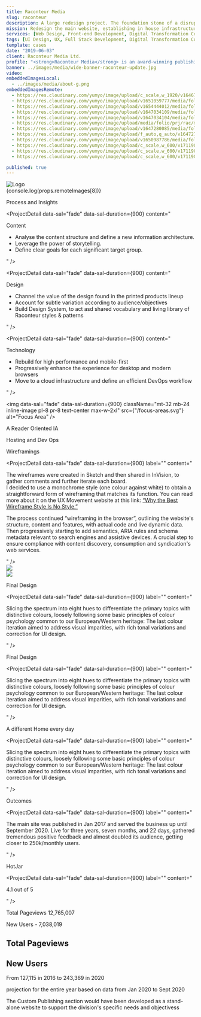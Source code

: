 ```yaml
---
title: Raconteur Media
slug: raconteur
description: A large redesign project. The foundation stone of a disruptive digital transformation process.
mission: Redesign the main website, establishing in house infrastructures and processes, preparing the ground for a wider digital offering.
services: [Web Design, Front-end Development, Digital Transformation Consulting]
tags: [UI Design, UX, Full Stack Development, Digital Transformation Consulting]
template: cases
date: "2019-06-03"
client: Raconteur Media Ltd.
profile: "<strong>Raconteur Media</strong> is an award-winning publishing house and content marketing agency based in London with the freshest ideas and most decisive momentum in the market.<br />From printed reports in The Times and The Sunday Times to digital publishing and demand generation solutions, Raconteur helps B2B brands stand out as thought leaders, differentiate themselves from the competition and deliver results."
banner: ../images/media/wide-banner-raconteur-update.jpg
video:
embeddedImagesLocal:
  - ../images/media/about-g.png
embeddedImagesRemote:
  - https://res.cloudinary.com/yumyo/image/upload/c_scale,w_1920/v1646741663/media/folio/prj/rac/raconteur-mindmap.png
  - https://res.cloudinary.com/yumyo/image/upload/v1651059777/media/folio/prj/rac/screens/all-screens-1920-1140.jpg
  - https://res.cloudinary.com/yumyo/image/upload/v1654444012/media/folio/prj/rac/screens/cp-cover-opt.jpg
  - https://res.cloudinary.com/yumyo/image/upload/v1647034109/media/folio/prj/rac/desktop-wireframes-2560.jpg
  - https://res.cloudinary.com/yumyo/image/upload/v1647034104/media/folio/prj/rac/desktop-qireframes-1920-5-4.png
  - https://res.cloudinary.com/yumyo/image/upload/media/folio/prj/rac/mobile-qireframes-1920.png
  - https://res.cloudinary.com/yumyo/image/upload/v1647280085/media/folio/prj/rac/screens/mobile/mobile-screen-2.jpg
  - https://res.cloudinary.com/yumyo/image/upload/f_auto,q_auto/v1647279421/media/folio/prj/rac/screens/home-1440.png
  - https://res.cloudinary.com/yumyo/image/upload/v1650987786/media/folio/prj/rac/newspaper-2022-1024.png
  - https://res.cloudinary.com/yumyo/image/upload/c_scale,w_600/v1711909006/media/folio/prj/rac/screens/Final%20Screens/article.png
  - https://res.cloudinary.com/yumyo/image/upload/c_scale,w_600/v1711909002/media/folio/prj/rac/screens/Final%20Screens/report.png
  - https://res.cloudinary.com/yumyo/image/upload/c_scale,w_600/v1711908987/media/folio/prj/rac/screens/Final%20Screens/home.png

published: true
---
```



<ParallaxRouteUpdate />

<Parallax speed={-15}>
  <img
    className="inline-image pl-8 pr-8 opacity-50 text-center max-w-4xl"
    src={"/thetimes-symbol-ill.svg"}
    alt="Logo"
  />
</Parallax>

<Parallax speed={15}>
  <div className="pr-4 pl-4 ml-4 text-center">
    <GatsbyImage
      alt="Raconteur Special Reports in thr Times and Sunday Times"
      layout="fixed"
      className="pippo"
      formats={["png"]}
      image={getImage(props.remoteImages[8])}
    />
  </div>
  {console.log(props.remoteImages[8])}
</Parallax>

<Heading 
  data-sal="fade" 
  data-sal-duration={900}
  level={3}
  className="mt-k1v">
  Process and Insights
</Heading>

<ProjectDetail
  data-sal="fade" 
  data-sal-duration={900}
  content="<p>My work started by identifying three main areas or critical aspects of raconteur.net to be placed at the bottom of the redesign: Content, Design, and Technology:</p>"
/>

<ProjectDetail
  data-sal="fade" 
  data-sal-duration={900}
  content="
  <p class='mb-0'>Content</p>
  <ul class='fluid-text-base'><li>Analyse the content structure and define a new information architecture.</li><li>Leverage the power of storytelling.</li><li>Define clear goals for each significant target group.</li></ul>"
/>


<ProjectDetail
  data-sal="fade" 
  data-sal-duration={900}
  content="
  <p class='mb-0'>Design</p>
  <ul class='fluid-text-base'><li>Channel the value of the design found in the printed products lineup</li><li>Account for subtle variation according to audience/objectives</li><li>Build Design System, to act asd shared vocabulary and living library of Raconteur styles &amp; patterns</li></ul>"
/>

<ProjectDetail
  data-sal="fade" 
  data-sal-duration={900}
  content="
  <p class='mb-0'>Technology</p>
  <ul class='fluid-text-base'><li>Rebuild for high performance and mobile-first</li><li>Progressively enhance the experience for desktop and modern browsers</li><li>Move to a cloud infrastructure and define an efficient DevOps workflow</li></ul>"
/>

<img
  data-sal="fade" 
  data-sal-duration={900}
  className="mt-32 mb-24 inline-image pl-8 pr-8 text-center max-w-2xl"
  src={"/focus-areas.svg"}
  alt="Focus Area"
/>

<Heading 
  data-sal="fade" 
  data-sal-duration={900}
  level={3}
  className="mt-k1v">
  A Reader Oriented IA
</Heading>

<ProjectDetail
    data-sal="fade" 
    data-sal-duration={900}
    label=""
    className=""
    content="<p>I used Googles Analytics to identifyss the best performing content, common entrance and exit pages and, recurring patterns in the user navigation flow.<br /><br />Together with the head of marketing, we later compared the evidence gathered with the current data on the website. This process led to deciding to shift the pivot from 'products' to 'content' to develop a structure around our reader's interests.<br /><br />We then merged our findings with an Extensive Competitive analysis to gather valuable insights on content and features and better understand Raconteur's unique selling proposition.</p>"
  />

<div 
  data-sal="fade" 
  data-sal-duration={900} 
  className="w-k8 mx-auto mt-k1v mb-k1v text-center">
  <GatsbyImage
    alt="green doggo"
    placeholder="blurred"
    layout="fixed"
    image={getImage(props.remoteImages[0])}
  />
</div>

<Heading 
  data-sal="fade" 
  data-sal-duration={900}
  level={3}
  className="mt-k1v">
  Hosting and Dev Ops
</Heading>

<ProjectDetail
    data-sal="fade" 
    data-sal-duration={900}
    label=""
    className=""
    content="<p>We kept using WordPress to reduce the complexity of this redesing iteration but switchig from a conventional hosting provider to the [Pantheon](https://pantheon.io/) infrastructure based on Docker containers to gain:</p><br /><br />
    <ul>
      <li>Local and Remote Environment Standardisation and Version Control</li>
      <li>Continuous Deployment and Testing</li>
      <li>Isolation and Security</li>
      <li>Virtually unlimited scalability/li>
    </ul>"
  />

<Heading 
  data-sal="fade" 
  data-sal-duration={900}
  level={3}
  className="mt-k1v">
  Wireframings
</Heading>

<ProjectDetail
  data-sal="fade" 
  data-sal-duration={900}
  label=""
  content="<p>The wireframes were created in Sketch and then shared in InVision, to gather comments and further iterate each board.<br />I decided to use a monochrome style (one colour against white) to obtain a straightforward form of wireframing that matches its function. You can read more about it on the UX Movement website at this link: <a href='https://uxmovement.com/wireframes/why-the-best-wireframe-style-is-no-style/' target='_blank' title='UX Movement: “Why the Best Wireframe Style Is No Style'>“Why the Best Wireframe Style Is No Style.”</a></p>
  <p> The process continued “wireframing in the browser”, outlining the website's structure, content and features, with actual code and live dynamic data. Then progressively starting to add semantics, ARIA rules and schema metadata relevant to search engines and assistive devices. A crucial step to ensure compliance with content discovery, consumption and syndication's web services.</p>"
/>

<div class="w-k8 md:w-k7 mx-auto mt-k1v mb-k1v">
  <div class="flex flex-row flex-wrap">
    <div class="w-full overflow-hidden md:pr-8 md:w-1/2">
        <div>
          <div className="text-center aspect-w-16 aspect-h-9 overflow-hidden">
            <img
              data-sal="fade" 
              data-sal-duration={900}
              className="h-auto"
              src="https://res.cloudinary.com/yumyo/image/upload/c_crop,g_center,h_1440,y_0/c_scale,w_920/v1650963563/media/folio/prj/rac/desktop-qireframes-1920-5-4.png"
            />
          </div>
        </div>
    </div>
    <div class="w-full overflow-hidden mt-k1v md:mt-0 md:pl-8 md:w-1/2">
        <div>
          <div className="text-center aspect-w-16 aspect-h-9 overflow-hidden">
            <img
              data-sal="fade" 
              data-sal-duration={900}
              className="h-auto"
              src="https://res.cloudinary.com/yumyo/image/upload/c_crop,g_center,h_1440,y_0/c_scale,w_920/v1650963562/media/folio/prj/rac/mobile-qireframes-192-5-4.png"
            />
          </div>
        </div>
    </div>
  </div>
</div>

<Heading 
  data-sal="fade" 
  data-sal-duration={900}
  level={3}
  className="mt-k1v">
  Final Design
</Heading>

<ProjectDetail
  data-sal="fade" 
  data-sal-duration={900}
  label=""
  content="<p>
  Slicing the spectrum into eight hues to differentiate the primary topics with distinctive colours, loosely following some basic principles of colour psychology common to our European/Western heritage:
  The last colour iteration aimed to address visual imparities, with rich tonal variations and correction for UI design.
</p>"
/>

<div 
  data-sal="fade" 
  data-sal-duration={900}
  className="mx-auto w-k8 md:w-k7 block mt-k1v mb-k1v text-center">
  <div className="text-center  overflow-hidden aspect-w-16 aspect-h-9">
    <div>
        <GatsbyImage
          alt="All site templates"
          layout="fixed"
          image={getImage(props.remoteImages[1])}
        />
    </div>
  </div>
</div>

<Heading 
  data-sal="fade" 
  data-sal-duration={900}
  level={3}
  className="mt-k1v">
  Final Design
</Heading>

<ProjectDetail
  data-sal="fade" 
  data-sal-duration={900}
  label=""
  content="<p>
  Slicing the spectrum into eight hues to differentiate the primary topics with distinctive colours, loosely following some basic principles of colour psychology common to our European/Western heritage:
  The last colour iteration aimed to address visual imparities, with rich tonal variations and correction for UI design.
</p>"
/>

<Heading 
  data-sal="fade" 
  data-sal-duration={900}
  level={3}
  className="mt-k1v">
  A different Home every day
</Heading>

<ProjectDetail
  data-sal="fade" 
  data-sal-duration={900}
  label=""
  content="<p>
  Slicing the spectrum into eight hues to differentiate the primary topics with distinctive colours, loosely following some basic principles of colour psychology common to our European/Western heritage:
  The last colour iteration aimed to address visual imparities, with rich tonal variations and correction for UI design.
</p>"
/>

<Heading 
  data-sal="fade" 
  data-sal-duration={900}
  level={3}
  className="mt-k1v">
  Outcomes
</Heading>

<ProjectDetail
  data-sal="fade" 
  data-sal-duration={900}
  label=""
  content="<p>
  The main site was published in Jan 2017 and served the business up until September 2020.
Live for three years, seven months, and 22 days, gathered tremendous positive feedback and almost doubled its audience, getting closer to 250k/monthly users.
</p>"
/>

<Heading 
  data-sal="fade" 
  data-sal-duration={900}
  level={3}
  className="mt-k1v">
  HotJar
</Heading>

<ProjectDetail
  data-sal="fade" 
  data-sal-duration={900}
  label=""
  content="<p>4.1 out of 5
</p>"
/>


<div className="mx-auto w-k8 md:w-k7 lg:w-k5 2xl:w-k4 block mt-k1v">
  <RatingPieChart />
</div>

Total Pageviews
12,765,007

New Users -
7,038,019

## Total Pageviews

<div className="mx-auto w-k8 md:w-k7 lg:w-k5 2xl:w-k4 block mt-k1v">
  <HorizontalBarChart category="" value={12765007} barColor="#ffd700" maxValue={13000000} />
</div>

## New Users

<div className="mx-auto w-k8 md:w-k7 lg:w-k5 2xl:w-k4 block mt-k1v">
  <HorizontalBarChart category="" value={7038019} barColor="#a78bfa" maxValue={7100000} />
</div>

<div className="mx-auto w-k8 md:w-k7 lg:w-k5 2xl:w-k4 block mt-k1v">
  <LineChart />
</div>

From 127,115 in 2016 to 243,369 in 2020

projection for the entire year based on data from Jan 2020 to Sept 2020

The Custom Publishing section would have been developed as a stand-alone website to support the division's specific needs and objectivess